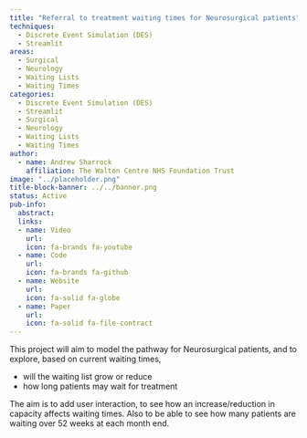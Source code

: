 ```yaml
---
title: "Referral to treatment waiting times for Neurosurgical patients"
techniques:
  - Discrete Event Simulation (DES)
  - Streamlit
areas:
  - Surgical
  - Neurology
  - Waiting Lists
  - Waiting Times
categories:
  - Discrete Event Simulation (DES)
  - Streamlit
  - Surgical
  - Neurology
  - Waiting Lists
  - Waiting Times
author:
  - name: Andrew Sharrock
    affiliation: The Walton Centre NHS Foundation Trust
image: "../placeholder.png"
title-block-banner: ../../banner.png
status: Active
pub-info:
  abstract:
  links:
  - name: Video
    url:
    icon: fa-brands fa-youtube
  - name: Code
    url:
    icon: fa-brands fa-github
  - name: Website
    url:
    icon: fa-solid fa-globe
  - name: Paper
    url:
    icon: fa-solid fa-file-contract
---
```


This project will aim to model the pathway for Neurosurgical patients, and to explore, based on current waiting times,

- will the waiting list grow or reduce
- how long patients may wait for treatment

The aim is to add user interaction, to see how an increase/reduction in capacity affects waiting times. Also to be able to see how many patients are waiting over 52 weeks at each month end.
